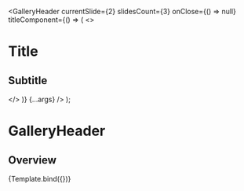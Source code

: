 


<Meta title="Components/Navigation/GalleryHeader" component={GalleryHeader} />

  <GalleryHeader
    currentSlide={2}
    slidesCount={3}
    onClose={() => null}
    titleComponent={() => (
      <>
        <H1 textStyle="body-large">Title</H1>
        <H2 textStyle="body-large">Subtitle</H2>
      </>
    )}
    {...args}
  />
);

# GalleryHeader

## Overview

<Canvas>
  <Story
    name="GalleryHeader"
    args={{
      title: 'Gallery Header',
      subtitle: 'Subtitle',
      language: 'de',
    }}
    argTypes={{
      language: {
        options: ['de', 'fr', 'it', 'en'],
        control: 'select',
      },
    }}
  >
    {Template.bind({})}
  </Story>
</Canvas>
